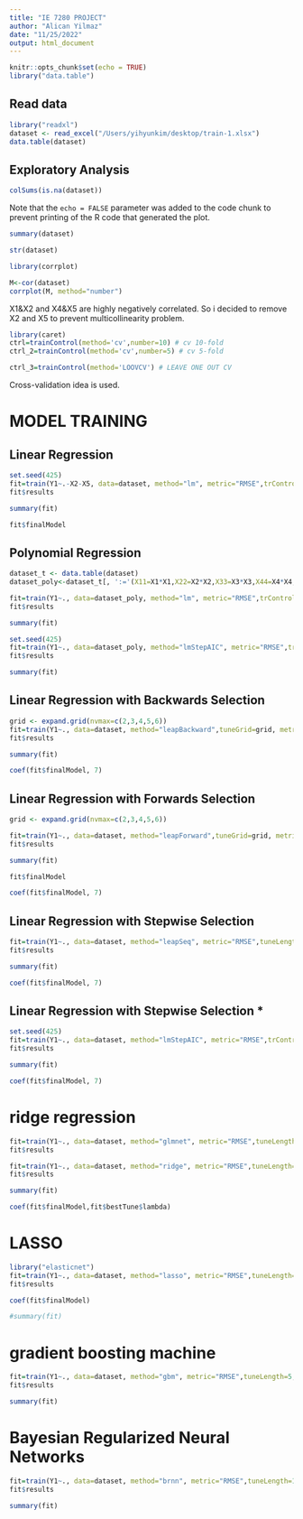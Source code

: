 ```yaml
---
title: "IE 7280 PROJECT"
author: "Alican Yilmaz"
date: "11/25/2022"
output: html_document
---
```


```r
knitr::opts_chunk$set(echo = TRUE)
library("data.table")

```

## Read data


```r
library("readxl")
dataset <- read_excel("/Users/yihyunkim/desktop/train-1.xlsx")
data.table(dataset)
```

## Exploratory Analysis

```r
colSums(is.na(dataset))

```

Note that the `echo = FALSE` parameter was added to the code chunk to prevent printing of the R code that generated the plot.

```r
summary(dataset)
```

```r
str(dataset)
```

```r
library(corrplot)

M<-cor(dataset)
corrplot(M, method="number")
```

X1&X2 and X4&X5 are highly negatively correlated. So i decided to remove X2 and X5 to prevent multicollinearity problem.


```r
library(caret)
ctrl=trainControl(method='cv',number=10) # cv 10-fold
ctrl_2=trainControl(method='cv',number=5) # cv 5-fold

ctrl_3=trainControl(method='LOOVCV') # LEAVE ONE OUT CV

```

Cross-validation idea is used.

# MODEL TRAINING

## Linear Regression
```r
set.seed(425)
fit=train(Y1~.-X2-X5, data=dataset, method="lm", metric="RMSE",trControl = ctrl_2)
fit$results

```
```r
summary(fit)
```

```r
fit$finalModel
```




## Polynomial Regression

```r
dataset_t <- data.table(dataset)
dataset_poly<-dataset_t[, ':='(X11=X1*X1,X22=X2*X2,X33=X3*X3,X44=X4*X4,X55=X5*X5,X66=X6*X6,X77=X7*X7,X88=X8*X8,X111=X1*X1*X1,X222=X2*X2*X2,X333=X3*X3*X3,X444=X4*X4*X4,X555=X5*X5*X5,X666=X6*X6*X6,X777=X7*X7*X7,X888=X8*X8*X8)]
```


```r
fit=train(Y1~., data=dataset_poly, method="lm", metric="RMSE",trControl = ctrl_2)
fit$results
```


```r
summary(fit)
```

```r
set.seed(425)
fit=train(Y1~., data=dataset_poly, method="lmStepAIC", metric="RMSE",trControl = ctrl_2)
fit$results
```

```r
summary(fit)
```

## Linear Regression with Backwards Selection

```r
grid <- expand.grid(nvmax=c(2,3,4,5,6))
fit=train(Y1~., data=dataset, method="leapBackward",tuneGrid=grid, metric="RMSE",trControl = ctrl_2)
fit$results
```


```r
summary(fit)
```

```r
coef(fit$finalModel, 7)

```

## Linear Regression with Forwards Selection

```r
grid <- expand.grid(nvmax=c(2,3,4,5,6))

fit=train(Y1~., data=dataset, method="leapForward",tuneGrid=grid, metric="RMSE",trControl = ctrl_2)
fit$results
```

```r
summary(fit)
```


```r
fit$finalModel
```

```r
coef(fit$finalModel, 7)

```

## Linear Regression with Stepwise Selection

```r

fit=train(Y1~., data=dataset, method="leapSeq", metric="RMSE",tuneLength=5,trControl = ctrl_2) # adjust nvmax parameter
fit$results
```

```r
summary(fit)
```

```r
coef(fit$finalModel, 7)

```


## Linear Regression with Stepwise Selection  *

```r
set.seed(425)
fit=train(Y1~., data=dataset, method="lmStepAIC", metric="RMSE",trControl = ctrl_2)
fit$results
```

```r
summary(fit)
```

```r
coef(fit$finalModel, 7)

```

# ridge regression

```r
fit=train(Y1~., data=dataset, method="glmnet", metric="RMSE",tuneLength=5,trControl = ctrl_2)
fit$results
```


```r
fit=train(Y1~., data=dataset, method="ridge", metric="RMSE",tuneLength=5,trControl = ctrl_2)
fit$results
```


```r
summary(fit)
```


```r
coef(fit$finalModel,fit$bestTune$lambda)

```



# LASSO


```r
library("elasticnet")
fit=train(Y1~., data=dataset, method="lasso", metric="RMSE",tuneLength=5,trControl = ctrl_2) # lasso deals with multicollinearity
fit$results
```

```r
coef(fit$finalModel)
```

```r
#summary(fit)
```



# gradient boosting machine

```r
fit=train(Y1~., data=dataset, method="gbm", metric="RMSE",tuneLength=5,trControl = ctrl_2)
fit$results
```


```r
summary(fit)
```
# Bayesian Regularized Neural Networks

```r

fit=train(Y1~., data=dataset, method="brnn", metric="RMSE",tuneLength=10,trControl = ctrl_2)
fit$results
```



```r
summary(fit)
```